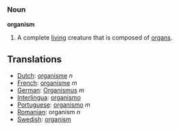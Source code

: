 === Noun ===

'''organism'''

#A complete [[living]] creature that is composed of [[organ]]s.

==Translations==
*[[Dutch]]: [[organisme]] ''n''
*[[French]]: [[organisme]] ''m''
*[[German]]: [[Organismus]] ''m''
*[[Interlingua]]: [[organismo]]
*[[Portuguese]]: [[organismo]] ''m''
*[[Romanian]]: organism ''n''
*[[Swedish]]: [[organism]]